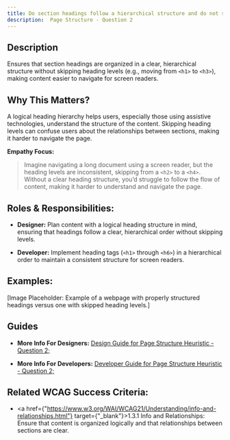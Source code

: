 ```yaml
---
title: Do section headings follow a hierarchical structure and do not skip any levels?
description:  Page Structure - Question 2
---
```


## Description

Ensures that section headings are organized in a clear, hierarchical structure without skipping heading levels (e.g., moving from `<h1>` to `<h3>`), making content easier to navigate for screen readers.

## Why This Matters?

A logical heading hierarchy helps users, especially those using assistive technologies, understand the structure of the content. Skipping heading levels can confuse users about the relationships between sections, making it harder to navigate the page.

**Empathy Focus:**
> Imagine navigating a long document using a screen reader, but the heading levels are inconsistent, skipping from a `<h2>` to a `<h4>`. Without a clear heading structure, you’d struggle to follow the flow of content, making it harder to understand and navigate the page.

## Roles & Responsibilities:

- **Designer:** Plan content with a logical heading structure in mind, ensuring that headings follow a clear, hierarchical order without skipping levels.

- **Developer:** Implement heading tags (`<h1>` through `<h6>`) in a hierarchical order to maintain a consistent structure for screen readers.

## Examples:

[Image Placeholder: Example of a webpage with properly structured headings versus one with skipped heading levels.]

## Guides

- **More Info For Designers:** <a href="/docs/design-guide/page-structure/question-2">Design Guide for Page Structure Heuristic - Question 2;</a>

- **More Info For Developers:** <a href="/docs/developer-guide/page-structure/question-2">Developer Guide for Page Structure Heuristic - Question 2;</a>

## Related WCAG Success Criteria:

- <a href={"https://www.w3.org/WAI/WCAG21/Understanding/info-and-relationships.html"} target={"_blank"}>1.3.1 Info and Relationships</a>: Ensure that content is organized logically and that relationships between sections are clear.
